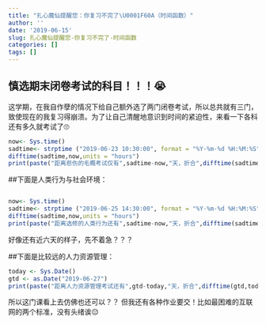 ```yaml
---
title: "扎心魔仙提醒您：你复习不完了\U0001F60A（时间函数）"
author: ''
date: '2019-06-15'
slug: 扎心魔仙提醒您-你复习不完了-时间函数
categories: []
tags: []
---
```

## 慎选期末闭卷考试的科目！！！😭

这学期，在我自作孽的情况下给自己额外选了两门闭卷考试，所以总共就有三门，致使现在的我复习得崩溃。为了让自己清醒地意识到时间的紧迫性，来看一下各科还有多久就考试了🙄

```r
now<- Sys.time()
sadtime<- strptime ("2019-06-23 10:30:00", format = "%Y-%m-%d %H:%M:%S")
difftime(sadtime,now,units = "hours")
print(paste("距离悲伤的毛概考试仅有",sadtime-now,"天，折合",difftime(sadtime,now,units = "hours"),"小时",difftime(sadtime,now,units = "mins"),"分钟",difftime(sadtime,now, units = "secs"),"秒"))
```

##下面是人类行为与社会环境：
```r
```


```r
now<- Sys.time()
sadtime<- strptime ("2019-06-25 14:30:00", format = "%Y-%m-%d %H:%M:%S")
difftime(sadtime,now,units = "hours")
print(paste("距离选修的人类行为还有",sadtime-now,"天，折合",difftime(sadtime,now,units = "hours"),"小时",difftime(sadtime,now,units = "mins"),"分钟",difftime(sadtime,now, units = "secs"),"秒"))
```
好像还有近六天的样子，先不着急？？？

##下面是比较远的人力资源管理：
```r
today <- Sys.Date()
gtd <- as.Date("2019-06-27")   
print(paste("距离人力资源管理考试还有",gtd-today,"天，折合",difftime(gtd,today,units="hours"),"小时",difftime(gtd,today,units = "mins"),"分钟",difftime(gtd,today, units = "secs"),"秒"))
```
所以这门课看上去仿佛也还可以？？
但我还有各种作业要交！比如最困难的互联网的两个标准，没有头绪诶😔

